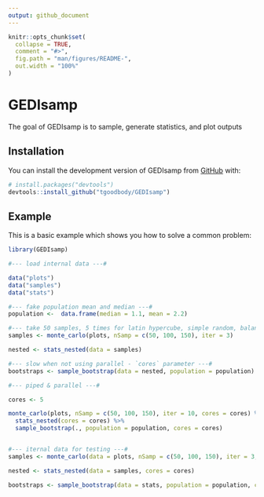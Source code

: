 ```yaml
---
output: github_document
---
```


<!-- README.md is generated from README.Rmd. Please edit that file -->

```r
knitr::opts_chunk$set(
  collapse = TRUE,
  comment = "#>",
  fig.path = "man/figures/README-",
  out.width = "100%"
)
```

# GEDIsamp

<!-- badges: start -->
<!-- badges: end -->

The goal of GEDIsamp is to sample, generate statistics, and plot outputs

## Installation

You can install the development version of GEDIsamp from [GitHub](https://github.com/) with:

``` r
# install.packages("devtools")
devtools::install_github("tgoodbody/GEDIsamp")
```

## Example

This is a basic example which shows you how to solve a common problem:

```r
library(GEDIsamp)

#--- load internal data ---#

data("plots")
data("samples")
data("stats")

#--- fake population mean and median ---#
population <-  data.frame(median = 1.1, mean = 2.2)

#--- take 50 samples, 5 times for latin hypercube, simple random, balanced sampling methods ---#
samples <- monte_carlo(plots, nSamp = c(50, 100, 150), iter = 3) 

nested <- stats_nested(data = samples)

#--- slow when not using parallel - `cores` parameter ---#
bootstraps <- sample_bootstrap(data = nested, population = population)

#--- piped & parallel ---#

cores <- 5

monte_carlo(plots, nSamp = c(50, 100, 150), iter = 10, cores = cores) %>%
  stats_nested(cores = cores) %>%
  sample_bootstrap(., population = population, cores = cores)


#--- iternal data for testing ---#
samples <- monte_carlo(data = plots, nSamp = c(50, 100, 150), iter = 3, cores = cores) 

nested <- stats_nested(data = samples, cores = cores)

bootstraps <- sample_bootstrap(data = stats, population = population, cores = cores)

```
